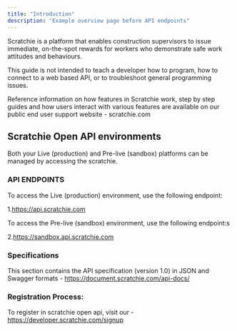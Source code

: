 ```yaml
---
title: "Introduction"
description: "Example overview page before API endpoints"
---
```

Scratchie is a platform that enables construction supervisors to issue immediate, on-the-spot rewards for workers who demonstrate safe work attitudes and behaviours.

This guide is not intended to teach a developer how to program, how to connect to a web based API, or to troubleshoot general programming issues.

Reference information on how features in Scratchie work, step by step guides and how users interact with various features are available on our public end user support website - scratchie.com

## Scratchie Open API environments

Both your Live (production) and Pre-live (sandbox) platforms can be managed by accessing the scratchie.

### API ENDPOINTS

To access the Live (production) environment, use the following endpoint:

1.https://api.scratchie.com

To access the Pre-live (sandbox) environment, use the following endpoint:s

2.https://sandbox.api.scratchie.com

### Specifications
This section contains the API specification (version 1.0) in JSON and Swagger formats - https://document.scratchie.com/api-docs/

### Registration Process:
To register in scratchie open api, visit our - https://developer.scratchie.com/signup

